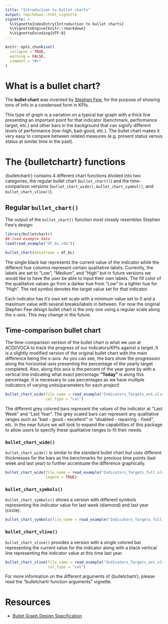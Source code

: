 ```yaml
---
title: "Introduction to bullet charts"
output: rmarkdown::html_vignette
vignette: >
  %\VignetteIndexEntry{Introduction to bullet charts}
  %\VignetteEngine{knitr::rmarkdown}
  %\VignetteEncoding{UTF-8}
---
```


```r
knitr::opts_chunk$set(
  collapse = TRUE,
  warning = FALSE,
  comment = "#>"
)
```

# What is a bullet chart?

The __bullet chart__ was invented by [Stephen Few](https://www.perceptualedge.com/articles/misc/Bullet_Graph_Design_Spec.pdf), for the purpose of showing tons of info in a condensed form in KPIs.

This type of graph is a variation on a typical bar graph with a thick line presenting an important point for that indicator (benchmark, performance target, etc.) and other bars in the background that can signify different levels of performance (low-high, bad-good, etc.). The bullet chart makes it very easy to compare between related measures (e.g. present status versus status at similar time in the past).

# The {bulletchartr} functions

{bulletchartr} contains 4 different chart functions divided into two categories, the regular bullet chart (`bullet_chart()`) and the time-comparison versions (`bullet_chart_wide()`, `bullet_chart_symbol()`, and `bullet_chart_vline()`).

## Regular `bullet_chart()`

The output of the `bullet_chart()` function most closely resembles Stephen Few's design: 

```r
library(bulletchartr)
## load example data
load(read_example("df_bc.rda"))

bullet_chart(dataframe = df_bc)
```

The single black bar represents the current value of the indicator while the different hue columns represent certain qualitative labels. Currently, the labels are set to "Low", "Medium", and "High" but in future versions we would like to have the user be able to input their own labels. The fill color of the qualitative values go from a darker hue from "Low" to a lighter hue for "High". The red symbol denotes the target value set for that indicator.

Each indicator has it's own set scale with a minimum value set to 0 and a maximum value with several breaks/labels in between. For now the original Stephen Few design bullet chart is the only one using a regular scale along the x-axis. This may change in the future.

## Time-comparison bullet chart

The time-comparison version of the bullet chart is what we use at ACDI/VOCA to track the progress of our indicators/KPIs against a target. It is a slightly modified version of the original bullet chart with the main difference being the x-axis. As you can see, the bars show the progression along the horizontal-axis presenting the percentage of the yearly target completed. Also, along this axis is the percent of the year gone by with a vertical line indicating what exact percentage __"Today"__ is along this percentage. It is necessary to use percentages as we have multiple indicators of varying units/parameters for each project!

```r
bullet_chart_wide(file_name = read_example("Indicators_Targets_ext.xlsx"),
                  cal_type = "cal")
```

The different grey colored bars represent the values of the indicator at "Last Week" and "Last Year". The grey scaled bars can represent any qualitative ranges such as "bad - good - excellent" or "disabled - repairing - fixed", etc. In the near future we will look to expand the capabilities of this package to allow users to specify these qualitative ranges to fit their needs. 

### `bullet_chart_wide()`

`bullet_chart_wide()` is similar to the standard bullet chart but uses different thicknesses for the bars as the benchmarks for previous time points (last week and last year) to further accentuate the difference graphically.

```r
bullet_chart_wide(file_name = read_example("Indicators_Targets_full.xlsx"),
                  legend = TRUE)
```

### `bullet_chart_symbols()`

`bullet_chart_symbols()` shows a version with different symbols representing the indicator value for last week (diamond) and last year (circle).

```r
bullet_chart_symbols(file_name = read_example("Indicators_Targets_full.xlsx"))
```

### `bullet_chart_vline()`

`bullet_chart_vline()` provides a version with a single colored bar representing the current value for the indicator along with a black vertical line representing the indicator value at this time last year.

```r
bullet_chart_vline(file_name = read_example("Indicators_Targets_ext.xlsx"),
                   cal_type = "cal")
```

For more information on the different arguments of {bulletchartr}, please read the "bulletchartr function arguments" vignette.

# Resources

* [Bullet Graph Design Specification](https://www.perceptualedge.com/articles/misc/Bullet_Graph_Design_Spec.pdf)
